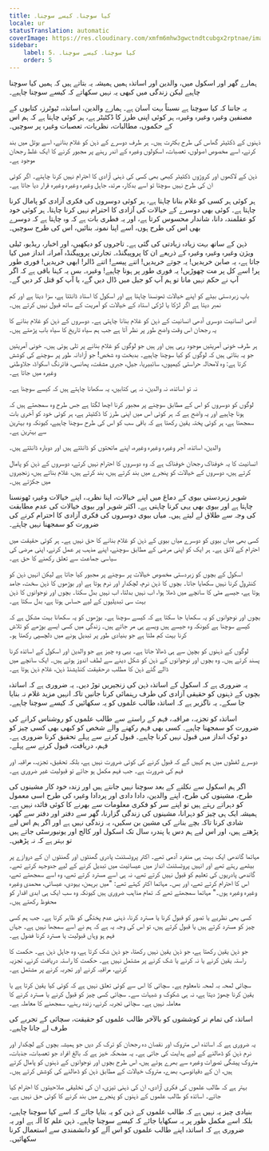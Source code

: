 ```yaml
---
title: کیا سوچنا۔ کیسے سوچنا۔
locale: ur
statusTranslation: automatic
coverImage: https://res.cloudinary.com/xmfm6mhw3gwctndtcubgx2rptnae/image/upload/v1740337243/small_cover_educacion_fundamental_a051170f1c.webp
sidebar:
    label: 5. کیا سوچنا۔ کیسے سوچنا۔
    order: 5
---
```

ہمارے گھر اور اسکول میں، والدین اور اساتذہ ہمیں ہمیشہ یہ بتاتے ہیں کہ ہمیں کیا سوچنا چاہیے لیکن زندگی میں کبھی یہ نہیں سکھاتے کہ کیسے سوچنا چاہیے۔

یہ جاننا کہ کیا سوچنا ہے نسبتاً بہت آسان ہے۔ ہمارے والدین، اساتذہ، ٹیوٹرز، کتابوں کے مصنفین وغیرہ وغیرہ وغیرہ، ہر کوئی اپنی طرز کا ڈکٹیٹر ہے، ہر کوئی چاہتا ہے کہ ہم اس کے حکموں، مطالبات، نظریات، تعصبات وغیرہ پر سوچیں۔

ذہنوں کے ڈکٹیٹر گھاس کی طرح بکثرت ہیں۔ ہر طرف دوسرے کے ذہن کو غلام بنانے، اسے بوتل میں بند کرنے، اسے مخصوص اصولوں، تعصبات، اسکولوں وغیرہ کے اندر رہنے پر مجبور کرنے کا ایک غلط رجحان موجود ہے۔

ذہن کے لاکھوں اور کروڑوں ڈکٹیٹر کبھی بھی کسی کی ذہنی آزادی کا احترام نہیں کرنا چاہتے۔ اگر کوئی ان کی طرح نہیں سوچتا تو اسے بدکار، مرتد، جاہل وغیرہ وغیرہ وغیرہ قرار دیا جاتا ہے۔

ہر کوئی ہر کسی کو غلام بنانا چاہتا ہے، ہر کوئی دوسروں کی فکری آزادی کو پامال کرنا چاہتا ہے۔ کوئی بھی دوسرے کے خیالات کی آزادی کا احترام نہیں کرنا چاہتا۔ ہر کوئی خود کو عقلمند، دانا، شاندار محسوس کرتا ہے، اور یہ فطری بات ہے کہ وہ چاہتا ہے کہ دوسرے بھی اس کی طرح ہوں، اسے اپنا نمونہ بنائیں، اس کی طرح سوچیں۔

ذہن کے ساتھ بہت زیادہ زیادتی کی گئی ہے۔ تاجروں کو دیکھیں، اور اخبار، ریڈیو، ٹیلی ویژن وغیرہ وغیرہ وغیرہ کے ذریعے ان کا پروپیگنڈہ۔ تجارتی پروپیگنڈہ آمرانہ انداز میں کیا جاتا ہے، یہ صابن خریدیں! یہ جوتے خریدیں! اتنے پیسے! اتنے ڈالر! ابھی خریدیں! فوری طور پر! اسے کل پر مت چھوڑیں! یہ فوری طور پر ہونا چاہیے! وغیرہ۔ بس یہ کہنا باقی ہے کہ اگر آپ نے حکم نہیں مانا تو ہم آپ کو جیل میں ڈال دیں گے، یا آپ کو قتل کر دیں گے۔

باپ زبردستی بیٹے کو اپنے خیالات ٹھونسنا چاہتا ہے اور اسکول کا استاد ڈانٹتا ہے، سزا دیتا ہے اور کم نمبر دیتا ہے اگر لڑکا یا لڑکی استاد کے خیالات کو آمریت کے ساتھ قبول نہیں کرتے ہیں۔

آدھی انسانیت دوسری آدھی انسانیت کے ذہن کو غلام بنانا چاہتی ہے۔ دوسروں کے ذہن کو غلام بنانے کا یہ رجحان اس وقت واضح طور پر نظر آتا ہے جب ہم سیاہ تاریخ کا سیاہ باب پڑھتے ہیں۔

ہر طرف خونی آمریتیں موجود رہی ہیں اور ہیں جو لوگوں کو غلام بنانے پر تلی ہوئی ہیں۔ خونی آمریتیں جو یہ بتاتی ہیں کہ لوگوں کو کیا سوچنا چاہیے۔ بدبخت وہ شخص! جو آزادانہ طور پر سوچنے کی کوشش کرتا ہے: وہ لامحالہ حراستی کیمپوں، سائبیریا، جیل، جبری مشقت، پھانسی، فائرنگ اسکواڈ، جلاوطنی وغیرہ میں جاتا ہے۔

نہ تو اساتذہ، نہ والدین، نہ ہی کتابیں، یہ سکھانا چاہتے ہیں کہ کیسے سوچنا ہے۔

لوگوں کو دوسروں کو اس کے مطابق سوچنے پر مجبور کرنا اچھا لگتا ہے جس طرح وہ سمجھتے ہیں کہ ہونا چاہیے اور یہ واضح ہے کہ ہر کوئی اس میں اپنی طرز کا ڈکٹیٹر ہے، ہر کوئی خود کو آخری بات سمجھتا ہے، ہر کوئی پختہ یقین رکھتا ہے کہ باقی سب کو اس کی طرح سوچنا چاہیے، کیونکہ وہ بہترین سے بہترین ہے۔

والدین، اساتذہ، آجر وغیرہ وغیرہ وغیرہ، اپنے ماتحتوں کو ڈانٹتے ہیں اور دوبارہ ڈانٹتے ہیں۔

انسانیت کا یہ خوفناک رجحان خوفناک ہے کہ وہ دوسروں کا احترام نہیں کرتے، دوسروں کے ذہن کو پامال کرتے ہیں، دوسروں کے خیالات کو پنجرے میں بند کرتے ہیں، بند کرتے ہیں، غلام بناتے ہیں، زنجیروں میں جکڑتے ہیں۔

شوہر زبردستی بیوی کے دماغ میں اپنے خیالات، اپنا نظریہ، اپنے خیالات وغیرہ ٹھونسنا چاہتا ہے اور بیوی بھی یہی کرنا چاہتی ہے۔ اکثر شوہر اور بیوی خیالات کی عدم مطابقت کی وجہ سے طلاق لے لیتے ہیں۔ میاں بیوی دوسروں کی فکری آزادی کا احترام کرنے کی ضرورت کو سمجھنا نہیں چاہتے۔

کسی بھی میاں بیوی کو دوسرے میاں بیوی کے ذہن کو غلام بنانے کا حق نہیں ہے۔ ہر کوئی حقیقت میں احترام کے لائق ہے۔ ہر ایک کو اپنی مرضی کے مطابق سوچنے، اپنے مذہب پر عمل کرنے، اپنی مرضی کی سیاسی جماعت سے تعلق رکھنے کا حق ہے۔

اسکول کے بچوں کو زبردستی مخصوص خیالات پر سوچنے پر مجبور کیا جاتا ہے لیکن انہیں ذہن کو کنٹرول کرنا نہیں سکھایا جاتا۔ بچوں کا ذہن نرم، لچکدار اور نرم ہوتا ہے اور بوڑھوں کا ذہن سخت، جامد ہوتا ہے، جیسے مٹی کا سانچے میں ڈھلا ہوا، اب نہیں بدلتا، اب نہیں بدل سکتا۔ بچوں اور نوجوانوں کا ذہن بہت سی تبدیلیوں کے لیے حساس ہوتا ہے، بدل سکتا ہے۔

بچوں اور نوجوانوں کو یہ سکھایا جا سکتا ہے کہ کیسے سوچنا ہے۔ بوڑھوں کو یہ سکھانا بہت مشکل ہے کہ کیسے سوچنا ہے کیونکہ وہ جیسے ہیں ویسے ہی مر جاتے ہیں۔ زندگی میں کسی ایسے بوڑھے کو تلاش کرنا بہت کم ملتا ہے جو بنیادی طور پر تبدیل ہونے میں دلچسپی رکھتا ہو۔

لوگوں کے ذہنوں کو بچپن سے ہی ڈھالا جاتا ہے۔ یہی وہ چیز ہے جو والدین اور اسکول کے اساتذہ کرنا پسند کرتے ہیں۔ وہ بچوں اور نوجوانوں کے ذہن کو شکل دینے سے لطف اندوز ہوتے ہیں۔ ایک سانچے میں ڈالے گئے ذہن کا مطلب درحقیقت کنڈیشنڈ ذہن، غلام ذہن ہوتا ہے۔

یہ ضروری ہے کہ اسکول کے اساتذہ ذہن کی زنجیریں توڑ دیں۔ یہ ضروری ہے کہ اساتذہ بچوں کے ذہنوں کو حقیقی آزادی کی طرف رہنمائی کرنا جانیں تاکہ انہیں مزید غلام نہ بنایا جا سکے۔ یہ ناگزیر ہے کہ اساتذہ طالب علموں کو یہ سکھائیں کہ کیسے سوچنا چاہیے۔

اساتذہ کو تجزیہ، مراقبہ، فہم کے راستے سے طالب علموں کو روشناس کرانے کی ضرورت کو سمجھنا چاہیے۔ کسی بھی فہم رکھنے والے شخص کو کبھی بھی کسی چیز کو دو ٹوک انداز میں قبول نہیں کرنا چاہیے۔ قبول کرنے سے پہلے تحقیق کرنا ضروری ہے۔ فہم، دریافت، قبول کرنے سے پہلے۔

دوسرے لفظوں میں ہم کہیں گے کہ قبول کرنے کی کوئی ضرورت نہیں ہے، بلکہ تحقیق، تجزیہ، مراقبہ اور فہم کی ضرورت ہے۔ جب فہم مکمل ہو جائے تو قبولیت غیر ضروری ہے۔

اگر ہم اسکول سے نکلنے کے بعد سوچنا نہیں جانتے ہیں اور زندہ خود کار مشینوں کی طرح، مشینوں کی طرح، اپنے والدین، دادا دادی اور پردادا وغیرہ کی طرح اسی معمول کو دہراتے رہتے ہیں تو اپنے سر کو فکری معلومات سے بھرنے کا کوئی فائدہ نہیں ہے۔ ہمیشہ ایک ہی چیز کو دہرانا، مشینوں کی زندگی گزارنا، گھر سے دفتر اور دفتر سے گھر، شادی کرنا تاکہ بچے بنانے کی مشین بن سکیں، یہ زندگی نہیں ہے اور اگر ہم اس لیے پڑھتے ہیں، اور اس لیے ہم دس یا پندرہ سال تک اسکول اور کالج اور یونیورسٹی جاتے ہیں تو بہتر ہے کہ نہ پڑھیں۔

مہاتما گاندھی ایک بہت ہی منفرد آدمی تھے۔ اکثر پروٹسٹنٹ پادری گھنٹوں اور گھنٹوں ان کے دروازے پر بیٹھے رہتے تھے اور انہیں پروٹسٹنٹ انداز میں عیسائیت میں تبدیل کرنے کے لیے جدوجہد کرتے تھے۔ گاندھی پادریوں کی تعلیم کو قبول نہیں کرتے تھے، نہ ہی اسے مسترد کرتے تھے، وہ اسے سمجھتے تھے، اس کا احترام کرتے تھے، اور بس۔ مہاتما اکثر کہتے تھے: "میں برہمن، یہودی، عیسائی، محمدی وغیرہ وغیرہ وغیرہ ہوں۔" مہاتما سمجھتے تھے کہ تمام مذاہب ضروری ہیں کیونکہ وہ سب ایک ہی ابدی اقدار کو محفوظ رکھتے ہیں۔

کسی بھی نظریے یا تصور کو قبول کرنا یا مسترد کرنا، ذہنی عدم پختگی کو ظاہر کرتا ہے۔ جب ہم کسی چیز کو مسترد کرتے ہیں یا قبول کرتے ہیں، تو اس کی وجہ یہ ہے کہ ہم نے اسے سمجھا نہیں ہے۔ جہاں فہم ہو وہاں قبولیت یا مسترد کرنا فضول ہے۔

جو ذہن یقین رکھتا ہے، جو ذہن یقین نہیں رکھتا، جو ذہن شک کرتا ہے، وہ جاہل ذہن ہے۔ حکمت کا راستہ یقین کرنے یا نہ کرنے یا شک کرنے پر مشتمل نہیں ہے۔ حکمت کا راستہ دریافت کرنے، تجزیہ کرنے، مراقبہ کرنے اور تجربہ کرنے پر مشتمل ہے۔

سچائی لمحہ بہ لمحہ نامعلوم ہے۔ سچائی کا اس سے کوئی تعلق نہیں ہے کہ کوئی کیا یقین کرتا ہے یا یقین کرنا چھوڑ دیتا ہے، نہ ہی شکوک و شبہات سے۔ سچائی کسی چیز کو قبول کرنے یا مسترد کرنے کا معاملہ نہیں ہے۔ سچائی تجربہ کرنے، زندہ رہنے، سمجھنے کا معاملہ ہے۔

اساتذہ کی تمام تر کوششوں کو بالآخر طالب علموں کو حقیقت، سچائی کے تجربے کی طرف لے جانا چاہیے۔

یہ ضروری ہے کہ اساتذہ اس متروک اور نقصان دہ رجحان کو ترک کر دیں جو ہمیشہ بچوں کے لچکدار اور نرم ذہن کو ڈھالنے کے لیے ہدایت کی جاتی ہے۔ یہ مضحکہ خیز ہے کہ بالغ افراد جو تعصبات، جذبات، متروک پیشگی تصورات وغیرہ سے بھرے ہوئے ہیں، اس طرح بچوں اور نوجوانوں کے ذہنوں کو پامال کرتے ہیں، ان کے دقیانوسی، بھدے، متروک خیالات کے مطابق ذہن کو ڈھالنے کی کوشش کرتے ہیں۔

بہتر ہے کہ طالب علموں کی فکری آزادی، ان کی ذہنی تیزی، ان کی تخلیقی صلاحیتوں کا احترام کیا جائے۔ اساتذہ کو طالب علموں کے ذہنوں کو پنجرے میں بند کرنے کا کوئی حق نہیں ہے۔

بنیادی چیز یہ نہیں ہے کہ طالب علموں کے ذہن کو یہ بتایا جائے کہ اسے کیا سوچنا چاہیے، بلکہ اسے مکمل طور پر یہ سکھایا جائے کہ کیسے سوچنا چاہیے۔ ذہن علم کا آلہ ہے اور یہ ضروری ہے کہ اساتذہ اپنے طالب علموں کو اس آلے کو دانشمندی سے استعمال کرنا سکھائیں۔

